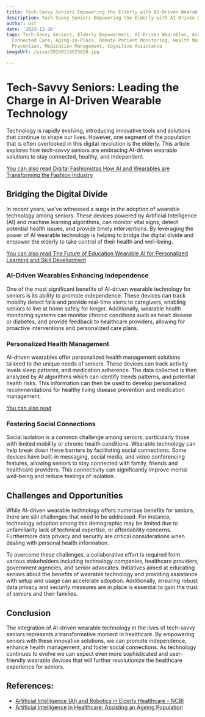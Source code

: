 ```yaml
---
title: Tech-Savvy Seniors Empowering the Elderly with AI-Driven Wearable Solutions
description: Tech-Savvy Seniors Empowering the Elderly with AI-Driven Wearable Solutions
author: Usf
date: '2023-12-26'
tags: Tech-Savvy Seniors, Elderly Empowerment, AI-Driven Wearables, Assistive Technology,
  Connected Care, Aging-in-Place, Remote Patient Monitoring, Health Monitoring, Fall
  Prevention, Medication Management, Cognitive Assistance
imageUrl: /pixa/20240118025628.jpg

---
```

# Tech-Savvy Seniors: Leading the Charge in  AI-Driven Wearable Technology

Technology is rapidly evolving,  introducing innovative tools and solutions that continue to shape our lives. However, one segment of the population that is often  overlooked in this digital revolution is the elderly. This article explores how tech-savvy seniors are  embracing AI-driven wearable solutions to stay connected, healthy, and independent.

[You can also  read  Digital Fashionistas How AI and Wearables  are Transforming the Fashion Industry](Digital%20Fashionistas%20How%20AI%20and%20Wearables%20are%20Transforming%20the%20Fashion%20Industry)


## Bridging the Digital Divide

In  recent years, we've witnessed a surge in the adoption of wearable technology  among seniors. These devices powered by Artificial Intelligence (AI) and machine learning  algorithms, can monitor vital signs, detect potential health issues, and  provide timely interventions. By  leveraging the power of AI wearable technology is helping to bridge the digital divide and empower the elderly to take control of their health and  well-being.

[You can also read The Future of Education Wearable AI for Personalized  Learning and Skill Development](The%20Future%20of%20Education%20Wearable%20AI%20for%20Personalized%20Learning%20and%20Skill%20Development)


### AI-Driven Wearables Enhancing  Independence

One of the most significant benefits  of AI-driven wearable  technology  for  seniors is its ability  to promote independence. These devices can track mobility detect falls and  provide real-time alerts to caregivers,  enabling  seniors to live at home safely for longer.  Additionally, wearable health monitoring systems can monitor chronic conditions such as heart  disease or diabetes,  and provide feedback to healthcare providers, allowing for proactive interventions and personalized care plans.

### Personalized Health Management

AI-driven wearables offer personalized health management solutions tailored to the unique needs of seniors. These devices can  track activity levels sleep patterns, and medication adherence.  The data collected is then analyzed by AI algorithms which can identify trends patterns, and potential health risks. This information  can then be used to develop personalized recommendations for healthy living  disease prevention and medication management.

[You can  also read ]()


### Fostering Social Connections

Social isolation is a common challenge  among seniors, particularly those with  limited mobility or chronic health conditions. Wearable technology can help break down these barriers by facilitating  social connections. Some devices  have built-in messaging, social media, and video conferencing features, allowing seniors to stay connected with family, friends and healthcare providers. This connectivity can  significantly improve mental well-being and reduce feelings of isolation.

## Challenges and  Opportunities

While AI-driven wearable technology offers numerous  benefits for seniors, there are  still challenges that  need to be addressed. For instance, technology adoption among this demographic may be limited due to unfamiliarity lack of technical expertise, or affordability concerns. Furthermore data privacy and security are critical considerations when dealing with personal health information.

To overcome these challenges, a collaborative effort is required from various stakeholders including  technology companies, healthcare providers, government agencies, and senior advocates. Initiatives aimed at educating seniors about  the benefits of wearable technology and  providing assistance with setup  and  usage  can accelerate  adoption. Additionally, ensuring robust data privacy and security measures are in place is essential to  gain the trust  of  seniors  and their families.

## Conclusion

The integration of AI-driven wearable technology in the lives  of tech-savvy seniors represents a transformative moment in healthcare. By empowering seniors with these innovative solutions, we can promote independence, enhance health management, and foster social connections. As technology continues to evolve we can expect  even more sophisticated and user-friendly wearable devices that will further revolutionize the healthcare experience for seniors.

## References:
- [Artificial Intelligence (AI) and Robotics in Elderly Healthcare - NCBI](https://www.ncbi.nlm.nih.gov/pmc/articles/PMC10474924/)
- [Artificial Intelligence in Healthcare: Assisting an Ageing Population](https://thewaitingroom.karger.com/tell-me-about/artificial-intelligence-in-healthcare-assisting-an-ageing-population/)
